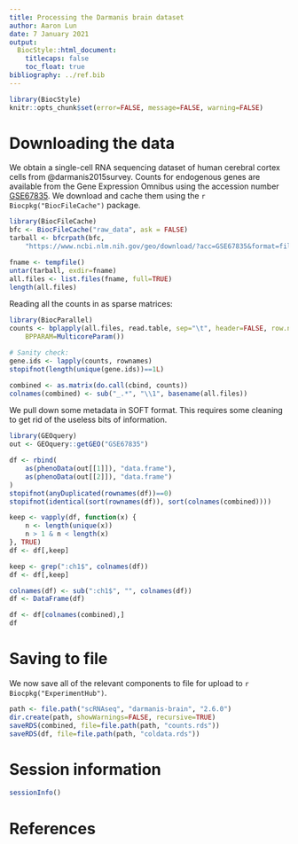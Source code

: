 ```yaml
---
title: Processing the Darmanis brain dataset
author: Aaron Lun
date: 7 January 2021
output:
  BiocStyle::html_document:
    titlecaps: false
    toc_float: true
bibliography: ../ref.bib
---
```


```r
library(BiocStyle)
knitr::opts_chunk$set(error=FALSE, message=FALSE, warning=FALSE)
```

# Downloading the data

We obtain a single-cell RNA sequencing dataset of human cerebral cortex cells from @darmanis2015survey.
Counts for endogenous genes are available from the Gene Expression Omnibus
using the accession number [GSE67835](https://www.ncbi.nlm.nih.gov/geo/query/acc.cgi?acc=GSE67835).
We download and cache them using the `r Biocpkg("BiocFileCache")` package.

```r
library(BiocFileCache)
bfc <- BiocFileCache("raw_data", ask = FALSE)
tarball <- bfcrpath(bfc, 
    "https://www.ncbi.nlm.nih.gov/geo/download/?acc=GSE67835&format=file")

fname <- tempfile()
untar(tarball, exdir=fname)
all.files <- list.files(fname, full=TRUE)
length(all.files)
```

Reading all the counts in as sparse matrices:

```r
library(BiocParallel)
counts <- bplapply(all.files, read.table, sep="\t", header=FALSE, row.names=1,
    BPPARAM=MulticoreParam())

# Sanity check:
gene.ids <- lapply(counts, rownames)
stopifnot(length(unique(gene.ids))==1L)

combined <- as.matrix(do.call(cbind, counts))
colnames(combined) <- sub("_.*", "\\1", basename(all.files))
```

We pull down some metadata in SOFT format.
This requires some cleaning to get rid of the useless bits of information.

```r
library(GEOquery)
out <- GEOquery::getGEO("GSE67835")

df <- rbind(
    as(phenoData(out[[1]]), "data.frame"),
    as(phenoData(out[[2]]), "data.frame")
) 
stopifnot(anyDuplicated(rownames(df))==0)
stopifnot(identical(sort(rownames(df)), sort(colnames(combined))))

keep <- vapply(df, function(x) {
    n <- length(unique(x))
    n > 1 & n < length(x)
}, TRUE)
df <- df[,keep]

keep <- grep(":ch1$", colnames(df))
df <- df[,keep]

colnames(df) <- sub(":ch1$", "", colnames(df))
df <- DataFrame(df)

df <- df[colnames(combined),]
df 
```

# Saving to file 

We now save all of the relevant components to file for upload to `r Biocpkg("ExperimentHub")`.

```r
path <- file.path("scRNAseq", "darmanis-brain", "2.6.0")
dir.create(path, showWarnings=FALSE, recursive=TRUE)
saveRDS(combined, file=file.path(path, "counts.rds"))
saveRDS(df, file=file.path(path, "coldata.rds"))
```

# Session information

```r
sessionInfo()
```

# References
